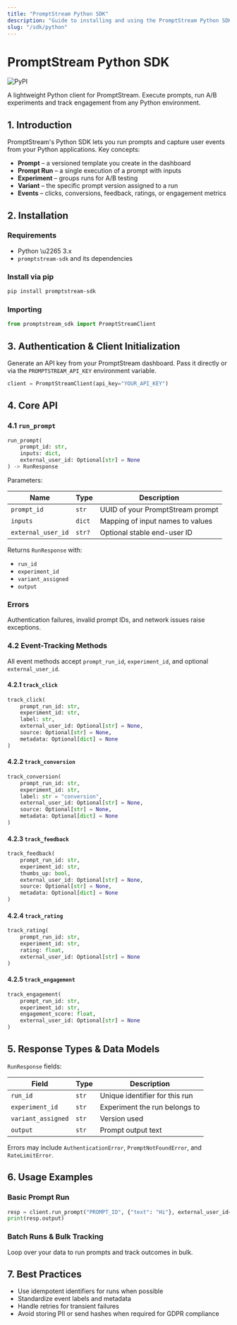 ```yaml
---
title: "PromptStream Python SDK"
description: "Guide to installing and using the PromptStream Python SDK."
slug: "/sdk/python"
---
```



# PromptStream Python SDK

![PyPI](https://pypi.org/project/promptstream/)

A lightweight Python client for PromptStream. Execute prompts, run A/B experiments and track engagement from any Python environment.

<TOC />

## 1. Introduction

PromptStream's Python SDK lets you run prompts and capture user events from your Python applications. Key concepts:

-   **Prompt** – a versioned template you create in the dashboard
-   **Prompt Run** – a single execution of a prompt with inputs
-   **Experiment** – groups runs for A/B testing
-   **Variant** – the specific prompt version assigned to a run
-   **Events** – clicks, conversions, feedback, ratings, or engagement metrics

## 2. Installation

### Requirements

-   Python \u2265 3.x
-   `promptstream-sdk` and its dependencies

### Install via pip

```bash
pip install promptstream-sdk
```

### Importing

```python
from promptstream_sdk import PromptStreamClient
```

## 3. Authentication & Client Initialization

Generate an API key from your PromptStream dashboard. Pass it directly or via the `PROMPTSTREAM_API_KEY` environment variable.

```python
client = PromptStreamClient(api_key="YOUR_API_KEY")
```

## 4. Core API

### 4.1 `run_prompt`

```python
run_prompt(
    prompt_id: str,
    inputs: dict,
    external_user_id: Optional[str] = None
) -> RunResponse
```

Parameters:

| Name               | Type   | Description                      |
| ------------------ | ------ | -------------------------------- |
| `prompt_id`        | `str`  | UUID of your PromptStream prompt |
| `inputs`           | `dict` | Mapping of input names to values |
| `external_user_id` | `str?` | Optional stable end-user ID      |

Returns `RunResponse` with:

-   `run_id`
-   `experiment_id`
-   `variant_assigned`
-   `output`

### Errors

Authentication failures, invalid prompt IDs, and network issues raise exceptions.

### 4.2 Event-Tracking Methods

All event methods accept `prompt_run_id`, `experiment_id`, and optional `external_user_id`.

#### 4.2.1 `track_click`

```python
track_click(
    prompt_run_id: str,
    experiment_id: str,
    label: str,
    external_user_id: Optional[str] = None,
    source: Optional[str] = None,
    metadata: Optional[dict] = None
)
```

#### 4.2.2 `track_conversion`

```python
track_conversion(
    prompt_run_id: str,
    experiment_id: str,
    label: str = "conversion",
    external_user_id: Optional[str] = None,
    source: Optional[str] = None,
    metadata: Optional[dict] = None
)
```

#### 4.2.3 `track_feedback`

```python
track_feedback(
    prompt_run_id: str,
    experiment_id: str,
    thumbs_up: bool,
    external_user_id: Optional[str] = None,
    source: Optional[str] = None,
    metadata: Optional[dict] = None
)
```

#### 4.2.4 `track_rating`

```python
track_rating(
    prompt_run_id: str,
    experiment_id: str,
    rating: float,
    external_user_id: Optional[str] = None
)
```

#### 4.2.5 `track_engagement`

```python
track_engagement(
    prompt_run_id: str,
    experiment_id: str,
    engagement_score: float,
    external_user_id: Optional[str] = None
)
```

## 5. Response Types & Data Models

`RunResponse` fields:

| Field              | Type  | Description                    |
| ------------------ | ----- | ------------------------------ |
| `run_id`           | `str` | Unique identifier for this run |
| `experiment_id`    | `str` | Experiment the run belongs to  |
| `variant_assigned` | `str` | Version used                   |
| `output`           | `str` | Prompt output text             |

Errors may include `AuthenticationError`, `PromptNotFoundError`, and `RateLimitError`.

## 6. Usage Examples

### Basic Prompt Run

```python
resp = client.run_prompt("PROMPT_ID", {"text": "Hi"}, external_user_id="user_123")
print(resp.output)
```

### Batch Runs & Bulk Tracking

Loop over your data to run prompts and track outcomes in bulk.

## 7. Best Practices

-   Use idempotent identifiers for runs when possible
-   Standardize event labels and metadata
-   Handle retries for transient failures
-   Avoid storing PII or send hashes when required for GDPR compliance
